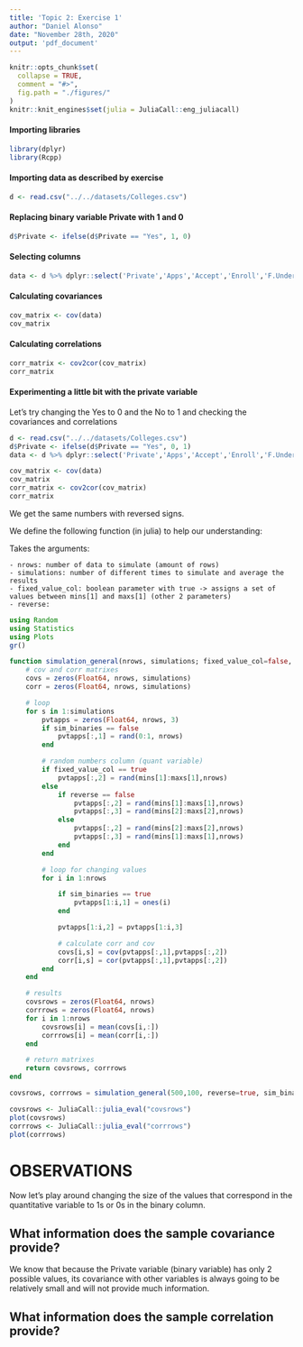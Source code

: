 ```yaml
---
title: 'Topic 2: Exercise 1'
author: "Daniel Alonso"
date: "November 28th, 2020"
output: 'pdf_document'
---
```


```r
knitr::opts_chunk$set(
  collapse = TRUE,
  comment = "#>",
  fig.path = "./figures/"
)
knitr::knit_engines$set(julia = JuliaCall::eng_juliacall)
```


#### Importing libraries

```r
library(dplyr)
library(Rcpp)
```

#### Importing data as described by exercise

```r
d <- read.csv("../../datasets/Colleges.csv")
```

#### Replacing binary variable Private with 1 and 0

```r
d$Private <- ifelse(d$Private == "Yes", 1, 0)
```

#### Selecting columns

```r
data <- d %>% dplyr::select('Private','Apps','Accept','Enroll','F.Undergrad')
```

#### Calculating covariances

```r
cov_matrix <- cov(data)
cov_matrix
```

\newpage

#### Calculating correlations

```r
corr_matrix <- cov2cor(cov_matrix)
corr_matrix
```

#### Experimenting a little bit with the private variable

Let's try changing the Yes to 0 and the No to 1 and checking the covariances and correlations

```r
d <- read.csv("../../datasets/Colleges.csv")
d$Private <- ifelse(d$Private == "Yes", 0, 1)
data <- d %>% dplyr::select('Private','Apps','Accept','Enroll','F.Undergrad')
```

```r
cov_matrix <- cov(data)
cov_matrix
corr_matrix <- cov2cor(cov_matrix)
corr_matrix
```

We get the same numbers with reversed signs.

\newpage

We define the following function (in julia) to help our understanding:
    
Takes the arguments:

    - nrows: number of data to simulate (amount of rows)
    - simulations: number of different times to simulate and average the results
    - fixed_value_col: boolean parameter with true -> assigns a set of values between mins[1] and maxs[1] (other 2 parameters)
    - reverse: 

```julia
using Random
using Statistics
using Plots
gr()

function simulation_general(nrows, simulations; fixed_value_col=false, reverse=false, sim_binaries=true, mins=[1,100], maxs=[10,10000]) 
    # cov and corr matrixes
    covs = zeros(Float64, nrows, simulations)
    corr = zeros(Float64, nrows, simulations)

    # loop
    for s in 1:simulations
        pvtapps = zeros(Float64, nrows, 3)
        if sim_binaries == false
            pvtapps[:,1] = rand(0:1, nrows)
        end

        # random numbers column (quant variable)
        if fixed_value_col == true
            pvtapps[:,2] = rand(mins[1]:maxs[1],nrows)
        else
            if reverse == false
                pvtapps[:,2] = rand(mins[1]:maxs[1],nrows)
                pvtapps[:,3] = rand(mins[2]:maxs[2],nrows)
            else 
                pvtapps[:,2] = rand(mins[2]:maxs[2],nrows)
                pvtapps[:,3] = rand(mins[1]:maxs[1],nrows)
            end
        end

        # loop for changing values
        for i in 1:nrows

            if sim_binaries == true
                pvtapps[1:i,1] = ones(i)
            end

            pvtapps[1:i,2] = pvtapps[1:i,3]

            # calculate corr and cov
            covs[i,s] = cov(pvtapps[:,1],pvtapps[:,2])
            corr[i,s] = cor(pvtapps[:,1],pvtapps[:,2])
        end
    end

    # results
    covsrows = zeros(Float64, nrows)
    corrrows = zeros(Float64, nrows)
    for i in 1:nrows
        covsrows[i] = mean(covs[i,:])
        corrrows[i] = mean(corr[i,:])
    end

    # return matrixes
    return covsrows, corrrows
end

covsrows, corrrows = simulation_general(500,100, reverse=true, sim_binaries=true);
```

```r
covsrows <- JuliaCall::julia_eval("covsrows")
plot(covsrows)
corrrows <- JuliaCall::julia_eval("corrrows")
plot(corrrows)
```

# OBSERVATIONS

Now let's play around changing the size of the values that correspond in the quantitative variable to 1s or 0s in the binary column.



## What information does the sample covariance provide?

We know that because the Private variable (binary variable) has only 2 possible values, its covariance with other variables is always going to be relatively small and will not provide much information.

\newpage

## What information does the sample correlation provide?



